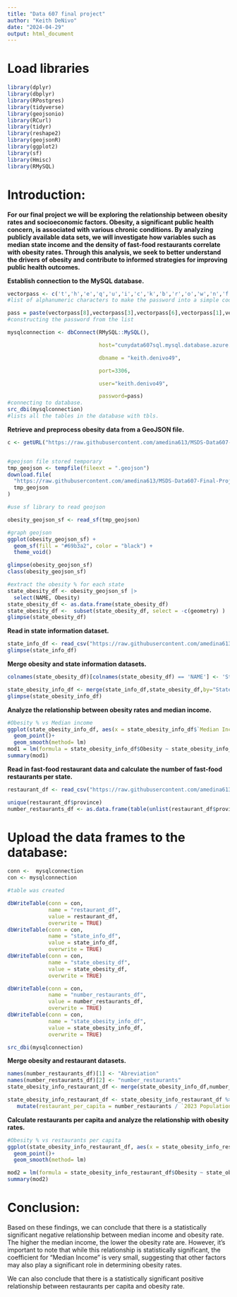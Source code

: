 ```yaml
---
title: "Data 607 final project"
author: "Keith DeNivo"
date: "2024-04-29"
output: html_document
---
```

# Load libraries
```r

library(dplyr)
library(dbplyr)
library(RPostgres)
library(tidyverse)
library(geojsonio)
library(RCurl)
library(tidyr)
library(reshape2)
library(geojsonR)
library(ggplot2)
library(sf)
library(Hmisc)
library(RMySQL)
```
# Introduction: 
__For our final project we will be exploring the relationship between obesity rates and socioeconomic factors. Obesity, a significant public health concern, is associated with various chronic conditions. By analyzing publicly available data sets, we will investigate how variables such as median state income and the density of fast-food restaurants correlate with obesity rates. Through this analysis, we seek to better understand the drivers of obesity and contribute to informed strategies for improving public health outcomes.__


__Establish connection to the MySQL database.__

``` r

vectorpass <- c('t','h','e','q','u','i','c','k','b','r','o','w','n','f','o','x','j','u','m','p','o','v','e','r','l','a','z','y','d','o','g','0','1','2','3','4','5','6','7','8','9',".")
#list of alphanumeric characters to make the password into a simple code.

pass = paste(vectorpass[8],vectorpass[3],vectorpass[6],vectorpass[1],vectorpass[2],vectorpass[42],vectorpass[29],vectorpass[3],vectorpass[13],vectorpass[6],vectorpass[22],vectorpass[11],vectorpass[36],vectorpass[41],sep="")
#constructing the password from the list

mysqlconnection <- dbConnect(RMySQL::MySQL(),

                             host="cunydata607sql.mysql.database.azure.com",

                             dbname = "keith.denivo49",

                             port=3306,

                             user="keith.denivo49",

                             password=pass)
#connecting to database.
src_dbi(mysqlconnection)
#lists all the tables in the database with tbls.

```
__Retrieve and preprocess obesity data from a GeoJSON file.__

```r

c <- getURL("https://raw.githubusercontent.com/amedina613/MSDS-Data607-Final-Project/main/National_Obesity_By_State.geojson")


#geojson file stored temporary
tmp_geojson <- tempfile(fileext = ".geojson")
download.file(
  "https://raw.githubusercontent.com/amedina613/MSDS-Data607-Final-Project/main/National_Obesity_By_State.geojson",
  tmp_geojson
)

#use sf library to read geojson

obesity_geojson_sf <- read_sf(tmp_geojson)

#graph geojson
ggplot(obesity_geojson_sf) +
  geom_sf(fill = "#69b3a2", color = "black") +
  theme_void()

glimpse(obesity_geojson_sf)
class(obesity_geojson_sf)

#extract the obesity % for each state
state_obesity_df <- obesity_geojson_sf |> 
  select(NAME, Obesity)
state_obesity_df <- as.data.frame(state_obesity_df)
state_obesity_df <-  subset(state_obesity_df, select = -c(geometry) )
glimpse(state_obesity_df)

```
__Read in state information dataset.__

```r
state_info_df <- read_csv("https://raw.githubusercontent.com/amedina613/MSDS-Data607-Final-Project/main/Population%20%26%20Abbreviation%20%26%20Income.csv")
glimpse(state_info_df)


```
__Merge obesity and state information datasets.__

```r
colnames(state_obesity_df)[colnames(state_obesity_df) == 'NAME'] <- 'State'

state_obesity_info_df <- merge(state_info_df,state_obesity_df,by="State")
glimpse(state_obesity_info_df)

```
__Analyze the relationship between obesity rates and median income.__
```r
#Obesity % vs Median income
ggplot(state_obesity_info_df, aes(x = state_obesity_info_df$`Median Income`, y = state_obesity_info_df$Obesity))+
  geom_point()+
  geom_smooth(method= lm)
mod1 = lm(formula = state_obesity_info_df$Obesity ~ state_obesity_info_df$'Median Income', data = state_obesity_info_df)
summary(mod1) 
```
__Read in fast-food restaurant data and calculate the number of fast-food restaurants per state.__

```r
restaurant_df <- read_csv("https://raw.githubusercontent.com/amedina613/MSDS-Data607-Final-Project/main/Fast_Food_Restaurants.csv")

unique(restaurant_df$province)
number_restaurants_df <- as.data.frame(table(unlist(restaurant_df$province)))
```

# Upload the data frames to the database:
```r


conn <-  mysqlconnection
con <- mysqlconnection

#table was created

dbWriteTable(conn = con,
             name = "restaurant_df",
             value = restaurant_df,            
             overwrite = TRUE)
dbWriteTable(conn = con,
             name = "state_info_df",
             value = state_info_df,            
             overwrite = TRUE)
dbWriteTable(conn = con,
             name = "state_obesity_df",
             value = state_obesity_df,           
             overwrite = TRUE)

dbWriteTable(conn = con,
             name = "number_restaurants_df",
             value = number_restaurants_df,            
             overwrite = TRUE)
dbWriteTable(conn = con,
             name = "state_obesity_info_df",
             value = state_obesity_info_df,            
             overwrite = TRUE)

src_dbi(mysqlconnection)
```

__Merge obesity and restaurant datasets.__

```r
names(number_restaurants_df)[1] <- "Abreviation"
names(number_restaurants_df)[2] <- "number_restaurants"
state_obesity_info_restaurant_df <- merge(state_obesity_info_df,number_restaurants_df,by="Abreviation")

state_obesity_info_restaurant_df <- state_obesity_info_restaurant_df %>%
   mutate(restaurant_per_capita = number_restaurants / `2023 Population`)

```

__Calculate restaurants per capita and analyze the relationship with obesity rates.__
```r

#Obesity % vs restaurants per capita
ggplot(state_obesity_info_restaurant_df, aes(x = state_obesity_info_restaurant_df$restaurant_per_capita, y = state_obesity_info_restaurant_df$Obesity))+
  geom_point()+
  geom_smooth(method= lm)

mod2 = lm(formula = state_obesity_info_restaurant_df$Obesity ~ state_obesity_info_restaurant_df$restaurant_per_capita, data = state_obesity_info_restaurant_df)
summary(mod2)

```
# Conclusion:
Based on these findings, we can conclude that there is a statistically significant negative relationship between median income and obesity rate. The higher the median income, the lower the obesity rate are. However, it's important to note that while this relationship is statistically significant, the coefficient for "Median Income" is very small, suggesting that other factors may also play a significant role in determining obesity rates. 

We can also conclude that there is a statistically significant positive relationship between restaurants per capita and obesity rate. 